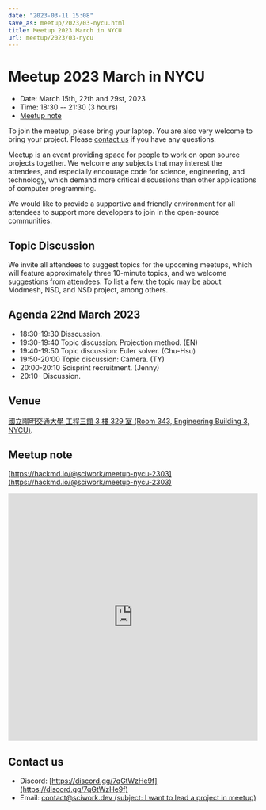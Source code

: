```yaml
---
date: "2023-03-11 15:08"
save_as: meetup/2023/03-nycu.html
title: Meetup 2023 March in NYCU
url: meetup/2023/03-nycu
---
```


# Meetup 2023 March in NYCU

- Date: March 15th, 22th and 29st, 2023
- Time: 18:30 \-- 21:30 (3 hours)
- [Meetup note](#meetup-note)

To join the meetup, please bring your laptop. You are also very welcome
to bring your project. Please [contact us](#contact-us) if you have any
questions.

Meetup is an event providing space for people to work on open source
projects together. We welcome any subjects that may interest the
attendees, and especially encourage code for science, engineering, and
technology, which demand more critical discussions than other
applications of computer programming.

We would like to provide a supportive and friendly environment for all
attendees to support more developers to join in the open-source
communities.

## Topic Discussion

We invite all attendees to suggest topics for the upcoming meetups,
which will feature approximately three 10-minute topics, and we welcome
suggestions from attendees. To list a few, the topic may be about
Modmesh, NSD, and NSD project, among others.

## Agenda 22nd March 2023

- 18:30-19:30 Disscussion.
- 19:30-19:40 Topic discussion: Projection method. (EN)
- 19:40-19:50 Topic discussion: Euler solver. (Chu-Hsu)
- 19:50-20:00 Topic discussion: Camera. (TY)
- 20:00-20:10 Scisprint recruitment. (Jenny)
- 20:10- Discussion.

## Venue

[國立陽明交通大學 工程三館 3 樓 329 室 (Room 343, Engineering Building
3, NYCU)](https://goo.gl/maps/TgDYwohB3CBmQgww9).

<div
  style={{
    overflow: "hidden",
    paddingBottom: "56.25%",
    position: "relative",
    height: 0,
  }}
>
  <Map src="https://www.google.com/maps/embed?pb=!1m18!1m12!1m3!1d905.5596639949631!2d120.99673777209487!3d24.787280157478236!2m3!1f0!2f0!3f0!3m2!1i1024!2i768!4f13.1!3m3!1m2!1s0x3468360f96adabd7%3A0xedfd1ba0fa6c6bf7!2z5ZyL56uL6Zm95piO5Lqk6YCa5aSn5a24IOW3peeoi-S4iemkqA!5e0!3m2!1szh-TW!2stw!4v1678519228058!5m2!1szh-TW!2stw" />
</div>

## Meetup note

[https://hackmd.io/@sciwork/meetup-nycu-2303](https://hackmd.io/@sciwork/meetup-nycu-2303)

<iframe
  width="100%"
  height="500"
  src="https://hackmd.io/@sciwork/meetup-nycu-2303"
  frameBorder="0"
></iframe>

## Contact us

- Discord: [https://discord.gg/7qGtWzHe9f](https://discord.gg/7qGtWzHe9f)
- Email: [contact@sciwork.dev (subject: I want to lead a project in
  meetup)](mailto:contact@sciwork.dev?subject=[sciwork]%20I%20want%20to%20lead%20a%20project%20in%20scisprint)
